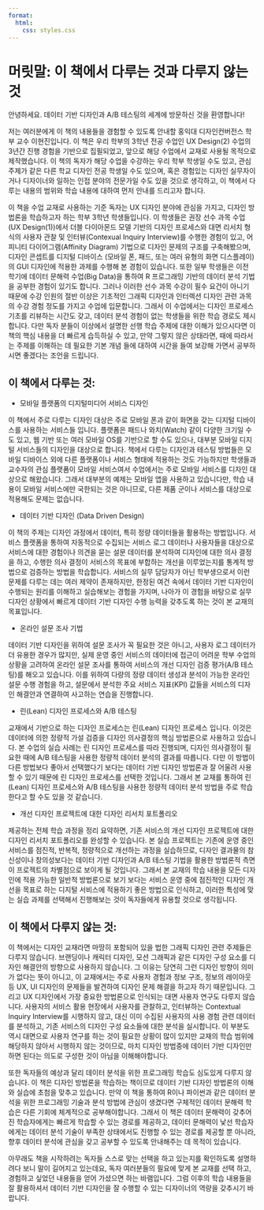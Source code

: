 ```yaml
---
format: 
  html:
    css: styles.css
---
```



# 머릿말: 이 책에서 다루는 것과 다루지 않는 것

안녕하세요. 데이터 기반 디자인과 A/B 테스팅의 세계에 방문하신 것을 환영합니다!

저는 여러분에게 이 책의 내용들을 경험할 수 있도록 안내할 홍익대 디자인컨버전스 학부 교수 이현진입니다. 이 책은 우리 학부의 3학년 전공 수업인 UX Design(2) 수업의 3년간 진행 경험을 기반으로 집필되었고, 앞으로 해당 수업에서 교재로 사용될 목적으로 제작했습니다. 이 책의 독자가 해당 수업을 수강하는 우리 학부 학생일 수도 있고, 관심 주제가 같은 다른 학교 디자인 전공 학생일 수도 있으며, 혹은 경험있는 디자인 실무자이거나 디자이너와 일하는 인접 분야의 전문가일 수도 있을 것으로 생각하고, 이 책에서 다루는 내용의 범위와 학습 내용에 대하여 먼저 안내를 드리고자 합니다. 

이 책을 수업 교재로 사용하는 기준 독자는 UX 디자인 분야에 관심을 가지고, 디자인 방법론을 학습하고자 하는 학부 3학년 학생들입니다. 이 학생들은 권장 선수 과목 수업(UX Design(1))에서 더블 다이아몬드 모델 기반의 디자인 프로세스와 대면 리서치 형식의 사용자 관찰 및 인터뷰(Contexual Inquiry Interview)를 수행한 경험이 있고, 어피니티 다이어그램(Affinity Diagram) 기법으로 디자인 문제의 구조를 구축해봤으며, 디자인 콘셉트를 디지털 디바이스 (모바일 폰, 패드, 또는 여러 유형의 화면 디스플레이)의 GUI 디자인에 적용한 과제를 수행해 본 경험이 있습니다. 또한 일부 학생들은 이전 학기에 데이터 문해력 수업(Big Data)을 통하여 R 프로그래밍 기반의 데이터 분석 기법을 공부한 경험이 있기도 합니다. 그러나 이러한 선수 과목 수강이 필수 요건이 아니기 때문에 수강 인원의 절반 이상은 기초적인 그래픽 디자인과 인터렉션 디자인 관련 과목의 수강 경험 정도를 가지고 수업에 입문합니다. 그래서 이 수업에서는 디자인 프로세스 기초를 리뷰하는 시간도 갖고, 데이터 분석 경험이 없는 학생들을 위한 학습 경로도 제시합니다. 다만 독자 분들이 이상에서 설명한 선행 학습 주제에 대한 이해가 있으시다면 이 책의 핵심 내용을 더 빠르게 습득하실 수 있고, 만약 그렇지 않은 상태라면, 때에 따라서는 주제를 이해하는 데 필요한 기본 개념 들에 대하여 시간을 들여 보강해 가면서 공부하시면 좋겠다는 조언을 드립니다.  

## 이 책에서 다루는 것:

- 모바일 플랫폼의 디지털미디어 서비스 디자인

이 책에서 주로 다루는 디자인 대상은 주로 모바일 폰과 같이 화면을 갖는 디지털 디바이스를 사용하는 서비스들 입니다. 플랫폼은 패드나 와치(Watch) 같이 다양한 크기일 수 도 있고, 웹 기반 또는 여러 모바일 OS를 기반으로 할 수도 있으나, 대부분 모바일 디지털 서비스들의 디자인을 대상으로 합니다. 책에서 다루는 디자인과 테스팅 방법들은 모바일 디바이스 외에 다른 플랫폼이나 서비스 형태에 적용하는 것도 가능하지만 학생들과 교수자의 관심 플랫폼이 모바일 서비스여서 수업에서는 주로 모바일 서비스를 디자인 대상으로 해왔습니다. 그래서 대부분의 예제는 모바일 앱을 사용하고 있습니다만, 학습 내용이 모바일 서비스에만 국한되는 것은 아니므로, 다른 제품 군이나 서비스를 대상으로 적용해도 문제는 없습니다. 

- 데이터 기반 디자인 (Data Driven Design)

이 책의 주제는 디자인 과정에서 데이터, 특히 정량 데이터들을 활용하는 방법입니다. 서비스 플랫폼을 통하여 자동적으로 수집되는 서비스 로그 데이터나 사용자들을 대상으로 서비스에 대한 경험이나 의견을 묻는 설문 데이터를 분석하여 디자인에 대한 의사 결정을 하고, 수행한 의사 결정이 서비스의 목표에 부합하는 개선을 이루었는지를 통계적 방법으로 검증하는 방법을 학습합니다. 서비스의 실무 담당자가 아닌 학부생으로서 이런 문제를 다루는 데는 여러 제약이 존재하지만, 한정된 여건 속에서 데이터 기반 디자인이 수행되는 원리를 이해하고 실습해보는 경험을 가지며, 나아가 이 경험을 바탕으로 실무 디자인 상황에서 빠르게 데이터 기반 디자인 수행 능력을 갖추도록 하는 것이 본 교재의 목표입니다. 

- 온라인 설문 조사 기법

데이터 기반 디자인을 위하여 설문 조사가 꼭 필요한 것은 아니고, 사용자 로그 데이터가 더 유용한 경우가 많지만, 실제 운영 중인 서비스의 데이터에 접근이 어려운 학부 수업의 상황을 고려하여 온라인 설문 조사를 통하여 서비스의 개선 디자인 검증 평가(A/B 테스팅)를 해오고 있습니다. 이를 위하여 다량의 정량 데이터 생성과 분석이 가능한 온라인 설문 수행 경험을 하고, 설문에서 분석한 주요 서비스 지표(KPI) 값들을 서비스의 디자인 해결안과 연결하여 사고하는 연습을 진행합니다. 

- 린(Lean) 디자인 프로세스와 A/B 테스팅

교재에서 기반으로 하는 디자인 프로세스는 린(Lean) 디자인 프로세스 입니다. 이것은 데이터에 의한 정량적 가설 검증을 디자인 의사결정의 핵심 방법론으로 사용하고 있습니다. 본 수업의 실습 사례는 린 디자인 프로세스를 따라 진행되며, 디자인 의사결정이 필요한 때에 A/B 테스팅을 사용한 정량적 데이터 분석의 결과를 따릅니다. 다만 이 방법이 다른 방법보다 좋아서 선택했다기 보다는 데이터 기반 디자인 방법론과 잘 어울려 사용할 수 있기 때문에 린 디자인 프로세스를 선택한 것입니다. 그래서 본 교재를 통하여 린(Lean) 디자인 프로세스와 A/B 테스팅을 사용한 정량적 데이터 분석 방법을 주로 학습한다고 할 수도 있을 것 같습니다. 

- 개선 디자인 프로젝트에 대한 디자인 리서치 포트폴리오

제공하는 전체 학습 과정을 정리 요약하면, 기존 서비스의 개선 디자인 프로젝트에 대한 디자인 리서치 포트폴리오를 완성할 수 있습니다. 본 실습 프로젝트는 기존에 운영 중인 서비스를 점진적, 반복적, 정량적으로 개선하는 과정을 실습하므로, 디자인 결과물의 참신성이나 창의성보다는 데이터 기반 디자인과 A/B 테스팅 기법을  활용한 방법론적 측면이 프로젝트의 차별점으로 보이게 될 것입니다. 그래서 본 교재의 학습 내용을 모든 디자인에 적용 가능한 일반적 방법론으로 보기 보다는 서비스 운영 중에 점진적인 디자인 개선을 목표로 하는  디지털 서비스에 적용하기 좋은 방법으로 인식하고, 이러한 특성에 맞는 실습 과제를 선택해서 진행해보는 것이 독자들에게 유용할 것으로 생각됩니다.  

## 이 책에서 다루지 않는 것:

이 책에서는 디자인 교재라면 마땅히 포함되어 있을 법한 그래픽 디자인 관련 주제들은 다루지 않습니다. 브랜딩이나 캐릭터 디자인, 모션 그래픽과 같은 디자인 구성 요소를 디자인 해결안의 방향으로 사용하지 않습니다. 그 이유는 당연히 그런 디자인 방향이 의미가 없다는 뜻이 아니고, 이 교재에서는 주로 사용자 경험과 정보 구조, 정보의 레이아웃 등 UX, UI 디자인의 문제들을 발견하여 디자인 문제 해결을 하고자 하기 때문입니다. 그리고 UX 디자인에서 가장 중요한 방법론으로 인식되는 대면 사용자 연구도 다루지 않습니다. 사용자의 서비스 활용 현장에서 사용자를 관찰하고, 인터뷰하는 Contextual Inquiry Interview를 시행하지 않고, 대신 이미 수집된 사용자의 사용 경험 관련 데이터를 분석하고, 기존 서비스의 디자인 구성 요소들에 대한 분석을 실시합니다. 이 부분도 역시 대면으로 사용자 연구를 하는 것이 필요한 상황이 많이 있지만 교재의 학습 범위에 해당하지 않아서 시행하지 않는 것이므로, 마치 디자인 방법중에 데이터 기반 디자인만 하면 된다는 의도로 구성한 것이 아님을 이해해야합니다. 

또한 독자들의 예상과 달리 데이터 분석을 위한 프로그래밍 학습도 심도있게 다루지 않습니다. 이 책은 디자인 방법론을 학습하는 책이므로 데이터 기반 디자인 방법론의 이해와 실습에 초첨을 맞추고 있습니다. 만약 이 책을 통하여 R이나 파이썬과 같은 데이터 분석을 위한 프로그래밍 기술과 분석 방법에 관심이 생겼다면 구체적인 데이터 문해력 학습은 다른 기회에 체계적으로 공부해야합니다. 그래서 이 책은 데이터 문해력이 갖추어진 학습자에게는 빠르게 학습할 수 있는 경로를 제공하고, 데이터 문해력이 낯선 학습자에게는 데이터 분석 기술이 부족한 상태에서도 진행할 수 있는 경로를 제공할 뿐 아니라, 향후 데이터 분석에 관심을 갖고 공부할 수 있도록 안내해주는 데 목적이 있습니다. 

아무래도 책을 시작하려는 독자들 스스로 맞는 선택을 하고 있는지를 확인하도록 설명하려다 보니 말이 길어지고 있는데요, 독자 여러분들의 필요에 맞게 본 교재를 선택 하고, 경험하고 싶었던 내용들을 얻어 가셨으면 하는 바램입니다. 그럼 이후의 학습 내용들을 잘 활용하셔서 데이터 기반 디자인을 잘 수행할 수 있는 디자이너의 역량을 갖추시기 바랍니다. 
